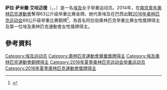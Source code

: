 {{Infobox sportsperson
| headercolor    = #808080
| name           = 萨拉·艾哈迈德
| image          =
| imagesize      = 
| caption        =
| birthname      =
| fullname       = Sara Samir Ahmed<br />{{lang|ar|سارة سمير أحمد}}
| nickname       =
| nationality    = {{EGY}}
| residence      =
| birth_date      = {{birth_date_and_age|1998|1|1}}<ref name="里約奥运">{{cite web|title=AHMED Sara|url=https://www.rio2016.com/en/athlete/sara-ahmed|accessdate=2016-08-30|archive-date=2016-12-11|archive-url=https://web.archive.org/web/20161211042043/https://www.rio2016.com/en/athlete/sara-ahmed|dead-url=no}}</ref>
| birth_place    = {{EGY}}[[伊斯梅利亚|伊斯梅利亚]]
| height         = {{height|m=1.55}}<ref name="里約奥运"/>
| weight         = {{weight|kg=68}}<ref name="里約奥运"/>
| website        = 
| country        = {{EGY}}
| sport          = 女子[[举重|举重]]
| collegeteam    =
| club           =
| team           =
| turnedpro      =
| coach          = 
| retired        =
| coaching       =
| worlds         =
| regionals      =
| nationals      =
| olympics       =
| paralympics    =
| highestranking =
| pb             =
| medaltemplates = 
{{MedalSport | 女子[[舉重|舉重]]}}
{{MedalCountry |  {{EGY}} }}
{{MedalCompetition|[[奧林匹克運動會|奧林匹克運動會]]}}
{{MedalBronze| [[2016年夏季奥林匹克运动会|2016年 里約]]|[[2016年夏季奧林匹克運動會舉重比賽|69公斤級]]}}  
{{MedalCompetition|[[青年奥林匹克运动会|青年奥林匹克运动会]]}}
{{MedalGold| [[2014年夏季青年奧林匹克運動會舉重比賽|2014年 南京]]|63公斤級}} 
| show-medals    = yes
}}
'''萨拉·萨米爾·艾哈迈德'''（{{lang-ar|سارة سمير أحمد}}，{{lang-en|Sara Samir Ahmed}}，{{bd|1998年|1月1日|catIdx=A}}）是一名[[埃及|埃及]]女子举重运动员。2014年，在[[2014年夏季青年奧林匹克運動會舉重比賽|南京青年奧林匹克運動會]]奪得63公斤级举重比赛金牌。她代表埃及在巴西出戰[[2016年夏季奥林匹克运动会|2016年奥林匹克运动会]]69公斤级举重比赛銅牌<ref>{{cite web|url=http://www.independent.co.uk/sport/olympics/rio-2016-egypts-sara-ahmed-becomes-first-arab-woman-to-win-olympic-weightlifting-medal-a7186406.html|title=Rio 2016: Egypt's Sara Ahmed becomes first Arab woman to win Olympic weightlifting medal|accessdate=2016-08-22|date=2016-08-12|author=Independent UK|archive-date=2019-06-14|archive-url=https://web.archive.org/web/20190614122004/https://www.independent.co.uk/sport/olympics/rio-2016-egypts-sara-ahmed-becomes-first-arab-woman-to-win-olympic-weightlifting-medal-a7186406.html|dead-url=no}}</ref>，為首名阿拉伯奧林匹克举重比赛女性獎牌得主及第一位埃及奧林匹克運動會女性獎牌得主。

==參考資料==
{{Reflist}}

{{DEFAULTSORT: Ahmed, Sara}}
[[Category:埃及运动员|Category:埃及运动员]]
[[Category:奧林匹克運動會舉重獎牌得主|Category:奧林匹克運動會舉重獎牌得主]]
[[Category:埃及奧林匹克運動會銅牌得主|Category:埃及奧林匹克運動會銅牌得主]]
[[Category:2016年夏季奥林匹克运动会举重运动员|Category:2016年夏季奥林匹克运动会举重运动员]]
[[Category:2016年夏季奧林匹克運動會獎牌得主|Category:2016年夏季奧林匹克運動會獎牌得主]]